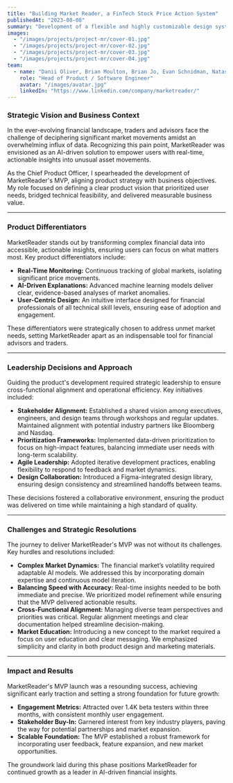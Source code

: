```yaml
---
title: "Building Market Reader, a FinTech Stock Price Action System"
publishedAt: "2023-08-08"
summary: "Development of a flexible and highly customizable design system using React.js + Express.js + Figma for product collaboration."
images:
  - "/images/projects/project-mr/cover-01.jpg"
  - "/images/projects/project-mr/cover-02.jpg"
  - "/images/projects/project-mr/cover-03.jpg"
  - "/images/projects/project-mr/cover-04.jpg"
team:
  - name: "Danii Oliver, Brian Moulton, Brian Jo, Evan Schnidman, Natasha Shamis, Web Beagle,"
    role: "Head of Product / Software Engineer"
    avatar: "/images/avatar.jpg"
    linkedIn: "https://www.linkedin.com/company/marketreader/"
---
```


### **Strategic Vision and Business Context**
In the ever-evolving financial landscape, traders and advisors face the challenge of deciphering significant market movements amidst an overwhelming influx of data. Recognizing this pain point, MarketReader was envisioned as an AI-driven solution to empower users with real-time, actionable insights into unusual asset movements. 

As the Chief Product Officer, I spearheaded the development of MarketReader's MVP, aligning product strategy with business objectives. My role focused on defining a clear product vision that prioritized user needs, bridged technical feasibility, and delivered measurable business value.

---

### **Product Differentiators**
MarketReader stands out by transforming complex financial data into accessible, actionable insights, ensuring users can focus on what matters most. Key product differentiators include:

- **Real-Time Monitoring:** Continuous tracking of global markets, isolating significant price movements.
- **AI-Driven Explanations:** Advanced machine learning models deliver clear, evidence-based analyses of market anomalies.
- **User-Centric Design:** An intuitive interface designed for financial professionals of all technical skill levels, ensuring ease of adoption and engagement.

These differentiators were strategically chosen to address unmet market needs, setting MarketReader apart as an indispensable tool for financial advisors and traders.

---

### **Leadership Decisions and Approach**
Guiding the product's development required strategic leadership to ensure cross-functional alignment and operational efficiency. Key initiatives included:

- **Stakeholder Alignment:** Established a shared vision among executives, engineers, and design teams through workshops and regular updates. Maintained alignment with potential industry partners like Bloomberg and Nasdaq.
- **Prioritization Frameworks:** Implemented data-driven prioritization to focus on high-impact features, balancing immediate user needs with long-term scalability.
- **Agile Leadership:** Adopted iterative development practices, enabling flexibility to respond to feedback and market dynamics.
- **Design Collaboration:** Introduced a Figma-integrated design library, ensuring design consistency and streamlined handoffs between teams.

These decisions fostered a collaborative environment, ensuring the product was delivered on time while maintaining a high standard of quality.

---

### **Challenges and Strategic Resolutions**
The journey to deliver MarketReader's MVP was not without its challenges. Key hurdles and resolutions included:

- **Complex Market Dynamics:** The financial market’s volatility required adaptable AI models. We addressed this by incorporating domain expertise and continuous model iteration.
- **Balancing Speed with Accuracy:** Real-time insights needed to be both immediate and precise. We prioritized model refinement while ensuring that the MVP delivered actionable results.
- **Cross-Functional Alignment:** Managing diverse team perspectives and priorities was critical. Regular alignment meetings and clear documentation helped streamline decision-making.
- **Market Education:** Introducing a new concept to the market required a focus on user education and clear messaging. We emphasized simplicity and clarity in both product design and marketing materials.

---

### **Impact and Results**
MarketReader's MVP launch was a resounding success, achieving significant early traction and setting a strong foundation for future growth:

- **Engagement Metrics:** Attracted over 1.4K beta testers within three months, with consistent monthly user engagement.  
- **Stakeholder Buy-In:** Garnered interest from key industry players, paving the way for potential partnerships and market expansion.  
- **Scalable Foundation:** The MVP established a robust framework for incorporating user feedback, feature expansion, and new market opportunities.  

The groundwork laid during this phase positions MarketReader for continued growth as a leader in AI-driven financial insights.
